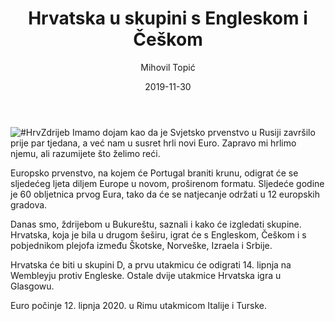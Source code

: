 ﻿---
title: Hrvatska u skupini s Engleskom i Češkom
date: 2019-11-30
slug: hrvatska-zdrijeb
author: Mihovil Topić
published: true
description: U Bukureštu je održan ždrijeb za nadolazeću europsku smotru
color: #007BFF
---
![#HrvZdrijeb](./hrvatska-zdrijeb.jpg)
Imamo dojam kao da je Svjetsko prvenstvo u Rusiji završilo prije par tjedana, a već nam u susret hrli novi Euro. Zapravo mi hrlimo njemu, ali razumijete što želimo reći.

Europsko prvenstvo, na kojem će Portugal braniti krunu, odigrat će se sljedećeg ljeta diljem Europe u novom, proširenom formatu. Sljedeće godine je 60 obljetnica prvog Eura, tako da će se natjecanje održati u 12 europskih gradova.

Danas smo, ždrijebom u Bukureštu, saznali i kako će izgledati skupine. Hrvatska, koja je bila u drugom šeširu, igrat će s Engleskom, Češkom i s pobjednikom plejofa između Škotske, Norveške, Izraela i Srbije.

Hrvatska će biti u skupini D, a prvu utakmicu će odigrati 14. lipnja na Wembleyju protiv Engleske. Ostale dvije utakmice Hrvatska igra u Glasgowu.

Euro počinje 12. lipnja 2020. u Rimu utakmicom Italije i Turske.